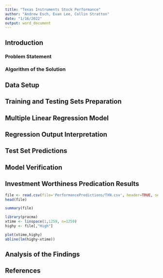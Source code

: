```yaml
---
title: "Texas Instruments Stock Performance"
author: "Andrew Esch, Evan Lee, Collin Stratton"
date: "1/16/2022"
output: word_document
---
```

## Introduction
### Problem Statement

### Algorithm of the Solution

## Data Setup

## Training and Testing Sets Preparation

## Multiple Linear Regression Model

## Regression Output Interpretation

## Test Set Predictions

## Model Verification

## Investment Worthiness Predication Results


```r
file <- read.csv(file='PerformancePredictions/TXN.csv', header=TRUE, sep=',')
head(file)
```

```r
summary(file)
```

```r
library(pracma)
xtime <- linspace(1,1259, n=1259)
highy <- file[,"High"]

plot(xtime,highy)
abline(lm(highy~xtime))
```
## Analysis of the Findings


## References
